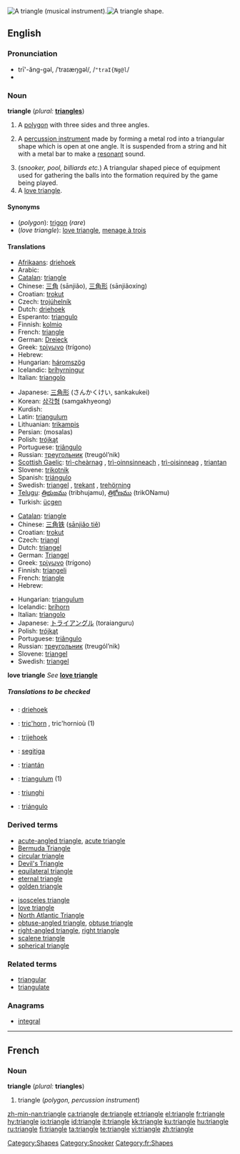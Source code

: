 {{see|Triangle}}
{{wikipedia}}
[[Image:Triangle instrument.png|thumb|right|A triangle (musical instrument).]][[Image:Simple triangle.svg|thumb|right|A triangle shape.]]
==English==

===Pronunciation===
*trī'-ăng-gəl, /ˈtraɪæŋɡəl/, /<tt>"traI{Ng@l</tt>/
*{{audio|en-us-triangle.ogg|Audio (US)}}

===Noun===
'''triangle''' (''plural:'' '''[[triangles]]''')

# {{geometry}} A [[polygon]] with three sides and three angles.
# {{musici}} A [[percussion instrument]] made by forming a metal rod into a triangular shape which is open at one angle. It is suspended from a string and hit with a metal bar to make a [[resonant]] sound.
# (''snooker, pool, billiards etc.'') A triangular shaped piece of equipment used for gathering the balls into the formation required by the game being played.
# A [[love triangle]].

====Synonyms====
*(''polygon''): [[trigon]] (''rare'')
*(''love triangle''): [[love triangle]], [[menage à trois]]

====Translations====
{{trans-top|polygon}}
*[[Afrikaans]]: [[driehoek]]
*Arabic: {{ARchar|[[مثلث]]}} {{unicode|(muθállaθ)}} {{m}}
*[[Catalan]]: [[#Catalan|triangle]]
*Chinese: [[三角]] (sānjiǎo), [[三角形]] (sānjiǎoxíng)
*Croatian: [[trokut]] {{m}}
*Czech: [[trojúhelník]] {{m}}
*Dutch: [[driehoek]]
*Esperanto: [[triangulo]]
*Finnish: [[kolmio]]
*French: [[#French|triangle]] {{m}}
*German: [[Dreieck]] {{n}}
*Greek: [[τρίγωνο]] {{n}} (trígono)
*Hebrew: {{he-translation|משולש|meshulásh}} {{m}}
*Hungarian: [[háromszög]]
*Icelandic: [[þríhyrningur]] {{m}}
*Italian: [[triangolo]] {{m}}
{{trans-mid}}
*Japanese: [[三角形]] (さんかくけい, sankakukei)
*Korean: [[삼각형]] (samgakhyeong)
*Kurdish: {{KUchar|[[سێگۆشه‌]]}}
*Latin: [[triangulum]]
*Lithuanian: [[trikampis]] {{m}}
*Persian: {{FAchar|[[مثلث]]}} (mosalas)
*Polish: [[trójkąt]] {{m}}
*Portuguese: [[triângulo]] {{m}}
*Russian: [[треугольник]] (treugól’nik) {{m}}
*[[Scottish Gaelic]]: [[trì-cheàrnag]] {{f}}, [[trì-oinnsinneach]] {{m}}, [[trì-oisinneag]] {{f}}, [[triantan]] {{m}}
*Slovene: [[trikotnik]] {{m}}
*Spanish: [[triángulo]] {{m}}
*Swedish: [[triangel]] {{c}}, [[trekant]] {{c}}, [[trehörning]] {{c}}
*[[Telugu]]: [[త్రిభుజము]] (tribhujamu), [[త్రికోణము]] (trikONamu)
*Turkish: [[üçgen]]
{{trans-bottom}}

{{trans-top|percussion instrument}}
*[[Catalan]]: [[#Catalan|triangle]] {{m}}
*Chinese: [[三角铁]] ([[sānjiǎo tiě]])
*Croatian: [[trokut]] {{m}}
*Czech: [[triangl]] {{m}}
*Dutch: [[triangel]] {{m}}
*German: [[Triangel]] {{f}}
*Greek: [[τρίγωνο]] {{n}} (trígono)
*Finnish: [[triangeli]]
*French: [[#French|triangle]] {{m}}
*Hebrew: {{he-translation|משולש|meshulásh}} {{m}}
{{trans-mid}}
*Hungarian: [[triangulum]]
*Icelandic: [[þríhorn]] {{n}}
*Italian: [[triangolo]] {{m}}
*Japanese: [[トライアングル]] (toraianguru)
*Polish: [[trójkąt]] {{m}}
*Portuguese: [[triângulo]] {{m}}
*Russian: [[треугольник]] (treugól’nik) {{m}}
*Slovene: [[triangel]] {{m}}
*Swedish: [[triangel]] {{c}}
{{trans-bottom}}

'''love triangle'''
''See'' '''[[love triangle]]'''

=====Translations to be checked=====
<!--Remove this section once all of the translations below have been moved into the tables above.-->
{{checktrans}}
{{top}}
*{{ttbc|Afrikaans}}: [[driehoek]]
*{{ttbc|Breton}}: [[tric'horn]] {{m}}, tric'hornioù {{p}} (1)
*{{ttbc|Frisian}}: [[trijehoek]]
*{{ttbc|Indonesian}}: [[segitiga]]
{{mid}}
*{{ttbc|Irish}}: [[triantán]]
*{{ttbc|Latin}}: [[triangulum]] {{n}} (1)
*{{ttbc|Romanian}}: [[triunghi]] {{n}}
*{{ttbc|Spanish}}: [[triángulo]] {{m}}
{{bottom}}

===Derived terms===
{{top2}}
*[[acute-angled triangle]], [[acute triangle]]
*[[Bermuda Triangle]]
*[[circular triangle]]
*[[Devil's Triangle]]
*[[equilateral triangle]]
*[[eternal triangle]]
*[[golden triangle]]
{{mid2}}
*[[isosceles triangle]]
*[[love triangle]]
*[[North Atlantic Triangle]]
*[[obtuse-angled triangle]], [[obtuse triangle]]
*[[right-angled triangle]], [[right triangle]]
*[[scalene triangle]]
*[[spherical triangle]]
{{bottom2}}

===Related terms===
*[[triangular]]
*[[triangulate]]

===Anagrams===
*[[integral]]

[[Category:Shapes]]
[[Category:Snooker]]

----

==French==

===Noun===
'''triangle''' {{m}} (''plural:'' '''triangles''')

# triangle (''polygon, percussion instrument'')

[[Category:fr:Shapes]]

[[zh-min-nan:triangle]]
[[ca:triangle]]
[[de:triangle]]
[[et:triangle]]
[[el:triangle]]
[[fr:triangle]]
[[hy:triangle]]
[[io:triangle]]
[[id:triangle]]
[[it:triangle]]
[[kk:triangle]]
[[ku:triangle]]
[[hu:triangle]]
[[ru:triangle]]
[[fi:triangle]]
[[ta:triangle]]
[[te:triangle]]
[[vi:triangle]]
[[zh:triangle]]